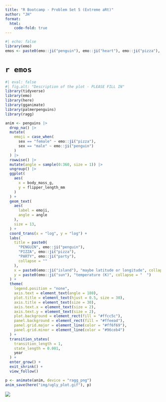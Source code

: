 ```yaml
---
title: "R Bootcamp - Problem Set 5 (Extreme aRt)"
author: "JH"
format:
  html:
    code-fold: true
---
```


```r
#| echo: false
library(emo)
emos <- paste0(emo::ji("penguin"), emo::ji("heart"), emo::ji("pizza"), collapse = " ")
```

# `r emos`

```r
#| eval: false
#| fig.alt: "Description of the plot - PLEASE FILL IN"
library(tidyverse)
library(emo)
library(here)
library(gganimate)
library(palmerpenguins)
library(ragg)

anim <- penguins |>
  drop_na() |>
  mutate(
    emoji = case_when(
      sex == "female" ~ emo::ji("pizza"),
      sex == "male" ~ emo::ji("penguin")
    )
  ) |>
  rowwise() |>
  mutate(angle = sample(0:360, size = 1)) |>
  ungroup() |>
  ggplot(
    aes(
      x = body_mass_g,
      y = flipper_length_mm
    )
  ) +
  geom_text(
    aes(
      label = emoji,
      angle = angle
    ),
    size = 13,
  ) +
  coord_trans(x = "log", y = "log") +
  labs(
    title = paste0(
      "PENGUIN", emo::ji("penguin"),
      "PIZZA", emo::ji("pizza"),
      "PARTY", emo::ji("party"),
      collapse = ""
    ),
    x = paste0(emo::ji("island"), "maybe latitude or longitude", collapse = "  "),
    y = paste0(emo::ji("sun"), "temperature (K)", collapse = "  ")
  ) +
  theme(
    legend.position = "none",
    axis.text = element_text(angle = 180),
    plot.title = element_text(hjust = 0.5, size = 30),
    axis.title = element_text(size = 30),
    axis.text.x = element_text(size = 2),
    axis.text.y = element_text(size = 2),
    plot.background = element_rect(fill = "#ffcc5c"),
    panel.background = element_rect(fill = "#ffeead"),
    panel.grid.major = element_line(color = "#ff6f69"),
    panel.grid.minor = element_line(color = "#96ceb4")
  ) +
  transition_states(
    transition_length = 1,
    state_length = 0.001,
    year
  ) +
  enter_grow() +
  exit_shrink() +
  view_follow()

p <- animate(anim, device = "ragg_png")
anim_save(here("img/ugly_plot.gif"), p)
```

![](../img/ugly_plot.gif)

